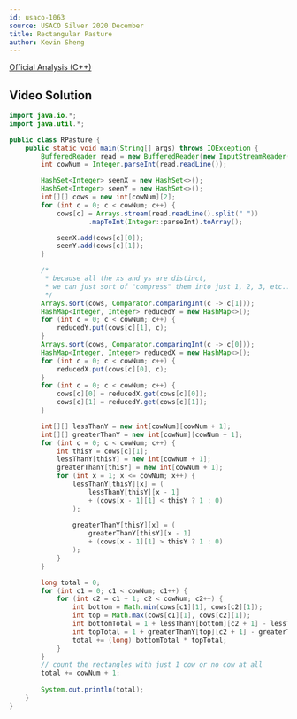 ```yaml
---
id: usaco-1063
source: USACO Silver 2020 December
title: Rectangular Pasture
author: Kevin Sheng
---
```


[Official Analysis (C++)](http://www.usaco.org/current/data/sol_prob2_silver_dec20.html)

## Video Solution

<Youtube id="AH1wyxq8nPM" />

<LanguageSection>
<JavaSection>

```java
import java.io.*;
import java.util.*;

public class RPasture {
	public static void main(String[] args) throws IOException {
		BufferedReader read = new BufferedReader(new InputStreamReader(System.in));
		int cowNum = Integer.parseInt(read.readLine());

		HashSet<Integer> seenX = new HashSet<>();
		HashSet<Integer> seenY = new HashSet<>();
		int[][] cows = new int[cowNum][2];
		for (int c = 0; c < cowNum; c++) {
			cows[c] = Arrays.stream(read.readLine().split(" "))
					.mapToInt(Integer::parseInt).toArray();

			seenX.add(cows[c][0]);
			seenY.add(cows[c][1]);
		}

		/*
		 * because all the xs and ys are distinct,
		 * we can just sort of "compress" them into just 1, 2, 3, etc..
		 */
		Arrays.sort(cows, Comparator.comparingInt(c -> c[1]));
		HashMap<Integer, Integer> reducedY = new HashMap<>();
		for (int c = 0; c < cowNum; c++) {
			reducedY.put(cows[c][1], c);
		}
		Arrays.sort(cows, Comparator.comparingInt(c -> c[0]));
		HashMap<Integer, Integer> reducedX = new HashMap<>();
		for (int c = 0; c < cowNum; c++) {
			reducedX.put(cows[c][0], c);
		}
		for (int c = 0; c < cowNum; c++) {
			cows[c][0] = reducedX.get(cows[c][0]);
			cows[c][1] = reducedY.get(cows[c][1]);
		}

		int[][] lessThanY = new int[cowNum][cowNum + 1];
		int[][] greaterThanY = new int[cowNum][cowNum + 1];
		for (int c = 0; c < cowNum; c++) {
			int thisY = cows[c][1];
			lessThanY[thisY] = new int[cowNum + 1];
			greaterThanY[thisY] = new int[cowNum + 1];
			for (int x = 1; x <= cowNum; x++) {
				lessThanY[thisY][x] = (
					lessThanY[thisY][x - 1]
					+ (cows[x - 1][1] < thisY ? 1 : 0)
				);
				
				greaterThanY[thisY][x] = (
					greaterThanY[thisY][x - 1]
					+ (cows[x - 1][1] > thisY ? 1 : 0)
				);
			}
		}

		long total = 0;
		for (int c1 = 0; c1 < cowNum; c1++) {
			for (int c2 = c1 + 1; c2 < cowNum; c2++) {
				int bottom = Math.min(cows[c1][1], cows[c2][1]);
				int top = Math.max(cows[c1][1], cows[c2][1]);
				int bottomTotal = 1 + lessThanY[bottom][c2 + 1] - lessThanY[bottom][c1];
				int topTotal = 1 + greaterThanY[top][c2 + 1] - greaterThanY[top][c1];
				total += (long) bottomTotal * topTotal;
			}
		}
		// count the rectangles with just 1 cow or no cow at all
		total += cowNum + 1;
		
		System.out.println(total);
	}
}
```
</JavaSection>
</LanguageSection>
